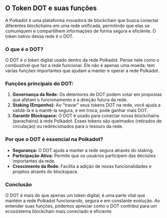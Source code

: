 ## O Token DOT e suas funções

A Polkadot é uma plataforma inovadora de blockchain que busca conectar diferentes blockchains em uma rede unificada, permitindo que elas se comuniquem e compartilhem informações de forma segura e eficiente. O token nativo dessa rede é o DOT.

### O que é o DOT?

O DOT é o token digital usado dentro da rede Polkadot. Pense nele como o combustível que faz a rede funcionar. Ele não é apenas uma moeda; tem várias funções importantes que ajudam a manter e operar a rede Polkadot.

### Funções principais do DOT:

1. **Governança da Rede:** Os detentores de DOT podem votar em propostas que afetam o funcionamento e a direção futura da rede.
2. **Staking (Empenho):** Ao "travar" seus tokens DOT na rede, você ajuda a validá-la e a mantê-la segura, e em troca, pode ganhar mais DOT.
3. **Garantir Blockspace:** O DOT é usado para conectar novas blockchains (parachains) à rede Polkadot. Esses tokens são queimados (retirados de circulação) ou redirecionados para o tesouro da rede.

### Por que o DOT é essencial na Polkadot?

- **Segurança:** O DOT ajuda a manter a rede segura através do staking.
- **Participação Ativa:** Permite que os usuários participem das decisões importantes da rede.
- **Crescimento da Rede:** Facilita a adição de novas funcionalidades e projetos através do blockspace.

### Conclusão

O DOT é mais do que apenas um token digital; é uma parte vital que mantém a rede Polkadot funcionando, segura e em constante evolução. Ao entender suas funções, podemos apreciar como o DOT contribui para um ecossistema blockchain mais conectado e eficiente.
